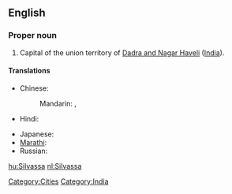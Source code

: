 ==English==
{{wikipedia}}

===Proper noun===
{{en-proper noun}}

# Capital of the union territory of [[Dadra and Nagar Haveli]] ([[India]]).

====Translations====
{{trans-top|capital of Dadra and Nagar Haveli, India}}
* Chinese:
*: Mandarin: {{t|cmn|西瓦薩|sc=Hani}},  {{t|cmn|西瓦萨|tr=Xīwǎsà|sc=Hani}}
* Hindi: {{t|hi|सिलवासा|tr=silvāsā|xs=Hindi}}
{{trans-mid}}
* Japanese: {{t|ja|スィルヴァーサー|tr=Siruvāsā}}
* [[Marathi]]: {{t|mr|सिल्वासा|sc=Deva|xs=Marathi}}
* Russian: {{t|ru|Силвасса|f|tr=Silvássa}}
{{trans-bottom}}

[[Category:Cities]]
[[Category:India]]

[[hu:Silvassa]]
[[nl:Silvassa]]